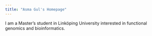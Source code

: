 ```yaml
---
title: "Asma Gul's Homepage"
---
```


I am a Master's student in Linköping University interested in functional genomics and bioinformatics.
